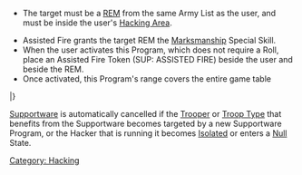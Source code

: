 {{section-hacking}}


{{n4only}}
{{n4list}}

{{image | name=sup-assited_fire0.jpg | style=128 }} 

{{skillbox |red| ASSISTED FIRE | ENTIRE ORDER }}
{{skill-label | Supportware, No Roll. }}
{{Requirements}}
* The target must be a [[REM]] from the same Army List as the user, and must be inside the user's [[Hacking Area]].
{{effects}}

* Assisted Fire grants the target REM the [[Marksmanship]] Special Skill.
* When the user activates this Program, which does not require a Roll, place an Assisted Fire Token (SUP: ASSISTED FIRE) beside the user and beside the REM.
* Once activated, this Program's range covers the entire game table


{{n4-hacking-header}}
{{hackingrow | [[Assisted Fire]] | -- | -- | -- | -- | REM | Entire Order | Target gains [[Marksmanship]].}}
|}


{{remember-start}}
[[Labels|Supportware]] is automatically cancelled if the [[Trooper]] or [[Troop Type]] that benefits from the Supportware becomes targeted by a new Supportware Program, or the Hacker that is running it becomes [[Isolated]] or enters a [[Null]] State.
{{remember-end}}

{{n4end}}




[[Category: Hacking]]